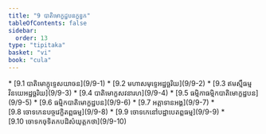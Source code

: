 ```yaml
---
title: "9 បាតិមោក្ខដ្ឋបនក្ខន្ធក"
tableOfContents: false
sidebar:
  order: 13
type: "tipitaka"
basket: "vi"
book: "cula"
---
```



<DynamicBreadcrumb />



<TableOfContents book="cula" section="9">
* [9.1 បាតិមោក្ខុទ្ទេសយាចន](9/9-1)
* [9.2 មហាសមុទ្ទេអដ្ឋច្ឆរិយ](9/9-2)
* [9.3 ឥមស្មឹធម្មវិនយេអដ្ឋច្ឆរិយ](9/9-3)
* [9.4 បាតិមោក្ខសវនារហ](9/9-4)
* [9.5 ធម្មិកាធម្មិកបាតិមោក្ខដ្ឋបន](9/9-5)
* [9.6 ធម្មិកបាតិមោក្ខដ្ឋបន](9/9-6)
* [9.7 អត្តាទានអង្គ](9/9-7)
* [9.8 ចោទកេនបច្ចវេក្ខិតព្ពធម្ម](9/9-8)
* [9.9 ចោទកេនៅបដ្ឋាបេតព្ពធម្ម](9/9-9)
* [9.10 ចោទកចុទិតកបដិសំយុត្តកថា](9/9-10)
</TableOfContents>